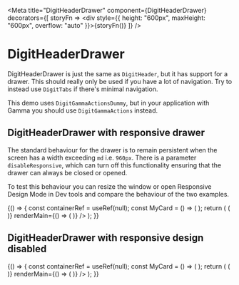 
<Meta
    title="DigitHeaderDrawer"
    component={DigitHeaderDrawer}
    decorators={[
        storyFn => <div style={{ height: "600px", maxHeight: "600px", overflow: "auto" }}>{storyFn()}</div>
    ]}
/>

# DigitHeaderDrawer

DigitHeaderDrawer is just the same as `DigitHeader`, but it has support for a drawer.
This should really only be used if you have a lot of navigation.
Try to instead use `DigitTabs` if there's minimal navigation.

This demo uses `DigitGammaActionsDummy`, but in your application with Gamma you should use `DigitGammaActions` instead.

## DigitHeaderDrawer with responsive drawer

The standard behaviour for the drawer is to remain persistent when the screen has a width exceeding `md` i.e. `960px`.
There is a parameter `disableResponsive`, which can turn off this functionality ensuring that the drawer can always be closed or opened.

To test this behaviour you can resize the window or open Responsive Design Mode in Dev tools and compare the behaviour of the two examples.

<Preview>
    <Story name="simple-header-responsive">
        {() => {
            const containerRef = useRef(null);
            const MyCard = () => (
                <DigitDesign.Card size={{width: "200px", height: "200px"}}>  
                    <DigitLayout.Center>
                        <DigitText.Text bold text={"This is a card"} />
                    </DigitLayout.Center>
                </DigitDesign.Card>
            );
            return (
                <DigitHeaderDrawer
                    title="BookIT" 
                    renderDrawer={() => (
                        <React.Fragment>
                            <DigitGammaActionsDummy 
                                alignSelf="center"
                                nick="Portals" 
                                avatarUrl="https://i.imgur.com/RWTnpiq.gif"
                            />  
                            <DigitNavLink text="Home"/>
                            <DigitNavLink text="My Account"/>
                            <DigitNavLink text="Icecream"/>
                            <DigitNavLink text="Home"/>
                            <DigitNavLink text="My Account"/>
                            <DigitNavLink text="Icecream"/>
                            <DigitNavLink text="Home"/>
                            <DigitNavLink text="My Account"/>
                            <DigitNavLink text="Icecream"/>
                            <DigitNavLink text="Home"/>
                            <DigitNavLink text="My Account"/>
                            <DigitNavLink text="Icecream"/>
                            <DigitNavLink text="Home"/>
                            <DigitNavLink text="My Account"/>
                            <DigitNavLink text="Icecream"/>
                        </React.Fragment>
                    )} 
                    renderMain={() => (
                        <DigitLayout.Column>
                            <MyCard />
                            <MyCard />
                            <MyCard />
                            <MyCard />
                            <MyCard />
                            <MyCard />
                            <MyCard />
                            <MyCard />
                            <MyCard />
                            <MyCard />
                            <MyCard />
                            <MyCard />
                            <MyCard />
                            <MyCard />
                            <MyCard />
                            <MyCard />
                            <MyCard />
                            <MyCard />
                            <MyCard />
                        </DigitLayout.Column>
                    )}
                />
            );
        }}
    </Story>
</Preview>


## DigitHeaderDrawer with responsive design disabled

<Preview>
    <Story name="simple-header-persistent">
        {() => {
            const containerRef = useRef(null);
            const MyCard = () => (
                <DigitDesign.Card size={{width: "200px", height: "200px"}}>
                    <DigitLayout.Center>
                        <DigitText.Text bold text={"This is a card"} />
                    </DigitLayout.Center>
                </DigitDesign.Card>
            );
            return (
                <DigitHeaderDrawer
                    disableResponsive
                    title="BookIT"
                    renderDrawer={() => (
                        <React.Fragment>
                            <DigitGammaActionsDummy
                                alignSelf="center"
                                nick="Portals"
                                avatarUrl="https://i.imgur.com/RWTnpiq.gif"
                            />
                            <DigitNavLink text="Home"/>
                            <DigitNavLink text="My Account"/>
                            <DigitNavLink text="Icecream"/>
                            <DigitNavLink text="Home"/>
                            <DigitNavLink text="My Account"/>
                            <DigitNavLink text="Icecream"/>
                            <DigitNavLink text="Home"/>
                            <DigitNavLink text="My Account"/>
                            <DigitNavLink text="Icecream"/>
                            <DigitNavLink text="Home"/>
                            <DigitNavLink text="My Account"/>
                            <DigitNavLink text="Icecream"/>
                            <DigitNavLink text="Home"/>
                            <DigitNavLink text="My Account"/>
                            <DigitNavLink text="Icecream"/>
                        </React.Fragment>
                    )}
                    renderMain={() => (
                        <DigitLayout.Column>
                            <MyCard />
                            <MyCard />
                            <MyCard />
                            <MyCard />
                            <MyCard />
                            <MyCard />
                            <MyCard />
                            <MyCard />
                            <MyCard />
                            <MyCard />
                            <MyCard />
                            <MyCard />
                            <MyCard />
                            <MyCard />
                            <MyCard />
                            <MyCard />
                            <MyCard />
                            <MyCard />
                            <MyCard />
                        </DigitLayout.Column>
                    )}
                />
            );
        }}
    </Story>
</Preview>


<Props of={DigitHeaderDrawer} />
